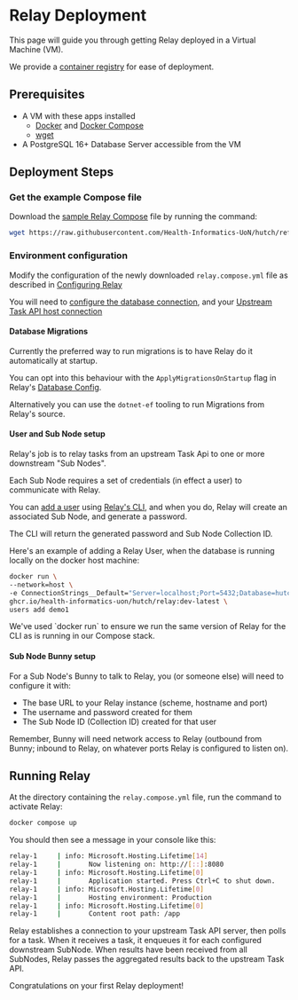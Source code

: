 
# Relay Deployment

This page will guide you through getting Relay deployed in a Virtual Machine (VM).

<Callout emoji="🐇">We provide a [container registry](https://github.com/Health-Informatics-UoN/hutch-bunny/pkgs/container/hutch%2Frelay) for ease of deployment.</Callout>

## Prerequisites

- A VM with these apps installed
  - [Docker](https://knowledgebase.aridhia.io/workspaces/analysing-data/virtual-machines/installing-software-on-virtual-machines/installing-docker-on-your-virtual-machine) and [Docker Compose](https://docs.docker.com/compose/install/)
  - [wget](https://phoenixnap.com/kb/wget-command-with-examples#:~:text=wget%20is%20a%20free%20GNU,this%20tutorial%20uses%20Ubuntu%2022.04)
- A PostgreSQL 16+ Database Server accessible from the VM

## Deployment Steps

### Get the example Compose file

Download the [sample Relay Compose](https://raw.githubusercontent.com/Health-Informatics-UoN/hutch/refs/heads/main/samples/Bunny/relay.compose.yml) file by running the command:

```bash copy
wget https://raw.githubusercontent.com/Health-Informatics-UoN/hutch/refs/heads/main/samples/Bunny/relay.compose.yml
```

### Environment configuration

Modify the configuration of the newly downloaded `relay.compose.yml` file as described in [Configuring Relay](/relay/config)

You will need to [configure the database connection](/relay/config#database), and your [Upstream Task API host connection](/relay/config#upstream-task-api)

#### Database Migrations

Currently the preferred way to run migrations is to have Relay do it automatically at startup.

You can opt into this behaviour with the `ApplyMigrationsOnStartup` flag in Relay's [Database Config](/relay/config#database).

Alternatively you can use the `dotnet-ef` tooling to run Migrations from Relay's source.

#### User and Sub Node setup

Relay's job is to relay tasks from an upstream Task Api to one or more downstream "Sub Nodes".

Each Sub Node requires a set of credentials (in effect a user) to communicate with Relay.

You can [add a user](/relay/cli/users#add) using [Relay's CLI](/relay/cli), and when you do, Relay will create an associated Sub Node, and generate a password.

The CLI will return the generated password and Sub Node Collection ID.

Here's an example of adding a Relay User, when the database is running locally on the docker host machine:

```bash copy
docker run \
--network=host \
-e ConnectionStrings__Default="Server=localhost;Port=5432;Database=hutch-relay;User Id=postgres;Password=postgres" \
ghcr.io/health-informatics-uon/hutch/relay:dev-latest \
users add demo1
```

<Callout>
We've used `docker run` to ensure we run the same version of Relay for the CLI as is running in our Compose stack.
</Callout>

#### Sub Node Bunny setup

For a Sub Node's Bunny to talk to Relay, you (or someone else) will need to configure it with:

- The base URL to your Relay instance (scheme, hostname and port)
- The username and password created for them
- The Sub Node ID (Collection ID) created for that user

<Callout type="warning">
Remember, Bunny will need network access to Relay (outbound from Bunny; inbound to Relay, on whatever ports Relay is configured to listen on).
</Callout>

## Running Relay

At the directory containing the `relay.compose.yml` file, run the command to activate Relay:

```bash copy
docker compose up
```

You should then see a message in your console like this:

```bash
relay-1     | info: Microsoft.Hosting.Lifetime[14]
relay-1     |       Now listening on: http://[::]:8080
relay-1     | info: Microsoft.Hosting.Lifetime[0]
relay-1     |       Application started. Press Ctrl+C to shut down.
relay-1     | info: Microsoft.Hosting.Lifetime[0]
relay-1     |       Hosting environment: Production
relay-1     | info: Microsoft.Hosting.Lifetime[0]
relay-1     |       Content root path: /app
```

Relay establishes a connection to your upstream Task API server, then polls for a task.
When it receives a task, it enqueues it for each configured downstream SubNode.
When results have been received from all SubNodes, Relay passes the aggregated results back to the upstream Task API.

<Callout emoji="🎉">Congratulations on your first Relay deployment!</Callout>
